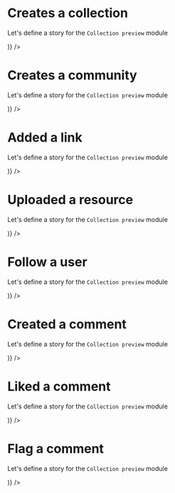 
<Meta title="Modules|ActivityPreview" component={ActivityPreview}/>

# Creates a collection
Let's define a story for the `Collection preview` module

<Preview>
  <Story name="create a collection">
    <Box p={2} width={"600px"}>
      <ActivityPreview {...activityPreviewProps('Created a collection', <Collection {...CollectionPreviewProps() }/>)} />
    </Box>
  </Story>
</Preview>

# Creates a community
Let's define a story for the `Collection preview` module

<Preview>
  <Story name="create a community">
    <Box p={2} width={"600px"}>
      <ActivityPreview {...activityPreviewProps('Created a community', <Community {...CommunityPreviewProps() }/>)} />
    </Box>
  </Story>
</Preview>

# Added a link
Let's define a story for the `Collection preview` module

<Preview>
  <Story name="Added a link">
    <Box p={2} width={"600px"}>
      <ActivityPreview {...activityPreviewProps('Added a link', <Resource {...ResourcePreviewProps() }/>)} />
    </Box>
  </Story>
</Preview>

# Uploaded a resource
Let's define a story for the `Collection preview` module

<Preview>
  <Story name="Uploaded a resource">
    <Box p={2} width={"600px"}>
      <ActivityPreview {...activityPreviewProps('Uploaded a resource', <Resource {...ResourcePreviewProps('license', 'pdf' ) }/>)} />
    </Box>
  </Story>
</Preview>

# Follow a user
Let's define a story for the `Collection preview` module

<Preview>
  <Story name="Followed a user">
    <Box p={2} width={"600px"}>
      <ActivityPreview {...activityPreviewProps('Followed a user', <User {...UserPreviewProps() }/>)} />
    </Box>
  </Story>
</Preview>

# Created a comment
Let's define a story for the `Collection preview` module

<Preview>
  <Story name="Created a comment">
    <Box p={2} width={"600px"}>
      <ActivityPreview {...activityPreviewProps('Created a comment', <Comment {...CommentPreviewProps() }/>)} />
    </Box>
  </Story>
</Preview>

# Liked a comment
Let's define a story for the `Collection preview` module

<Preview>
  <Story name="Liked a comment">
    <Box p={2} width={"600px"}>
      <ActivityPreview {...activityPreviewProps('Like a comment', <LikedComment {...LikedCommentPreviewProps() }/>)} />
    </Box>
  </Story>
</Preview>

# Flag a comment
Let's define a story for the `Collection preview` module

<Preview>
  <Story name="Flag a comment">
    <Box p={2} width={"600px"}>
      <ActivityPreview {...activityPreviewProps('Flag a comment', <FlaggedItem {...FlaggedItemPreviewProps() }/>)} />
    </Box>
  </Story>
</Preview>

